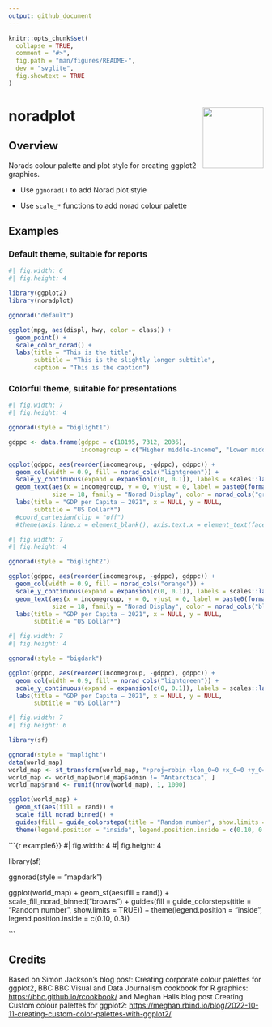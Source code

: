 ```yaml
---
output: github_document
---
```


```r
knitr::opts_chunk$set(
  collapse = TRUE,
  comment = "#>",
  fig.path = "man/figures/README-",
  dev = "svglite",
  fig.showtext = TRUE
)
```

# noradplot <img src="man/figures/sticker.png" align="right" width="120"/>

## Overview

Norads colour palette and plot style for creating ggplot2 graphics.

-   Use `ggnorad()` to add Norad plot style

-   Use `scale_*` functions to add norad colour palette

## Examples

### Default theme, suitable for reports

```r
#| fig.width: 6
#| fig.height: 4

library(ggplot2)
library(noradplot)

ggnorad("default")

ggplot(mpg, aes(displ, hwy, color = class)) + 
  geom_point() +
  scale_color_norad() +
  labs(title = "This is the title",
       subtitle = "This is the slightly longer subtitle",
       caption = "This is the caption")
```

### Colorful theme, suitable for presentations

```r
#| fig.width: 7
#| fig.height: 4

ggnorad(style = "biglight1")

gdppc <- data.frame(gdppc = c(18195, 7312, 2036),
                    incomegroup = c("Higher middle-income", "Lower middle-income", "Low-income"))

ggplot(gdppc, aes(reorder(incomegroup, -gdppc), gdppc)) + 
  geom_col(width = 0.9, fill = norad_cols("lightgreen")) +
  scale_y_continuous(expand = expansion(c(0, 0.1)), labels = scales::label_comma(big.mark = " ")) +
  geom_text(aes(x = incomegroup, y = 0, vjust = 0, label = paste0(format(round(gdppc, 1), big.mark = " "))),
            size = 18, family = "Norad Display", color = norad_cols("green")) +
  labs(title = "GDP per Capita – 2021", x = NULL, y = NULL,
       subtitle = "US Dollar*") 
  #coord_cartesian(clip = "off") 
  #theme(axis.line.x = element_blank(), axis.text.x = element_text(face = "bold"))

```

```r
#| fig.width: 7
#| fig.height: 4

ggnorad(style = "biglight2")

ggplot(gdppc, aes(reorder(incomegroup, -gdppc), gdppc)) + 
  geom_col(width = 0.9, fill = norad_cols("orange")) +
  scale_y_continuous(expand = expansion(c(0, 0.1)), labels = scales::label_comma(big.mark = " ")) +
  geom_text(aes(x = incomegroup, y = 0, vjust = 0, label = paste0(format(round(gdppc, 1), big.mark = " "))),
            size = 18, family = "Norad Display", color = norad_cols("blue")) +
  labs(title = "GDP per Capita – 2021", x = NULL, y = NULL,
       subtitle = "US Dollar*")

```

```r
#| fig.width: 7
#| fig.height: 4

ggnorad(style = "bigdark")

ggplot(gdppc, aes(reorder(incomegroup, -gdppc), gdppc)) + 
  geom_col(width = 0.9, fill = norad_cols("lightgreen")) +
  scale_y_continuous(expand = expansion(c(0, 0.1)), labels = scales::label_comma(big.mark = " ")) +
  labs(title = "GDP per Capita – 2021", x = NULL, y = NULL,
       subtitle = "US Dollar*")

```

```r
#| fig.width: 7
#| fig.height: 6

library(sf)

ggnorad(style = "maplight")
data(world_map)
world_map <- st_transform(world_map, "+proj=robin +lon_0=0 +x_0=0 +y_0=0 +R=6371000 +units=m +no_defs +type=crs")
world_map <- world_map[world_map$admin != "Antarctica", ]
world_map$rand <- runif(nrow(world_map), 1, 1000)

ggplot(world_map) + 
  geom_sf(aes(fill = rand)) +
  scale_fill_norad_binned() +
  guides(fill = guide_colorsteps(title = "Random number", show.limits = TRUE)) +
  theme(legend.position = "inside", legend.position.inside = c(0.10, 0.3))

```

```{r example6}}
#| fig.width: 4
#| fig.height: 4

library(sf)

ggnorad(style = "mapdark")

ggplot(world_map) + 
  geom_sf(aes(fill = rand)) + 
  scale_fill_norad_binned("browns") +
  guides(fill = guide_colorsteps(title = "Random number", show.limits = TRUE)) +
  theme(legend.position = "inside", legend.position.inside = c(0.10, 0.3))

```

## Credits

Based on Simon Jackson's blog post: Creating corporate colour palettes for ggplot2, BBC BBC Visual and Data Journalism cookbook for R graphics: <https://bbc.github.io/rcookbook/> and Meghan Halls blog post Creating Custom colour palettes for ggplot2: <https://meghan.rbind.io/blog/2022-10-11-creating-custom-color-palettes-with-ggplot2/>
